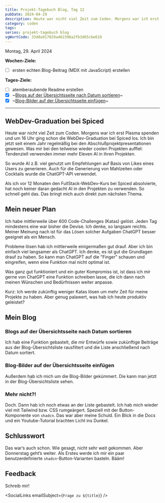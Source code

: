 ---
title: Projekt-Tagebuch Blog, Tag 12
pubDate: 2024-04-29
description: Heute war nicht viel Zeit zum Coden. Morgens war ich erst Plasma spenden und um 16 Uhr ging schon die WebDev-Graduation bei Spiced los. Ich bin jetzt seit einem Jahr regelmäßig bei den Abschlußprojektpresentationen gewesen.
category: coden
tags:
series: projekt-tagebuch blog
vgWortCode: 33d8a917029a462398a2fb3d65cbe619
---

Montag, 29. April 2024

**Wochen-Ziele:**

- [ ] ersten echten Blog-Beitrag (MDX mit JavaScript) erstellen

**Tages-Ziele:**

- [ ] atemberaubende Readme erstellen
- [x] ~[Blogs auf der Übersichtsseite nach Datum sortieren](#)~
- [x] ~[Blog-Bilder auf der Übersichtsseite einfügen](#)~

---

## WebDev-Graduation bei Spiced

Heute war nicht viel Zeit zum Coden. Morgens war ich erst Plasma spenden und um 16 Uhr ging schon die WebDev-Graduation bei Spiced los. Ich bin jetzt seit einem Jahr regelmäßig bei den Abschlußprojektpresentationen gewesen. Was mir bei den teilweise wieder coolen Projekten auffiel: Tendenziell verwenden immer mehr Eleven AI in ihren Projekten.

So wurde AI z.B. viel genutzt um Empfehlungen auf Basis von Likes eines Users zu generieren. Auch für die Generierung von Mahlzeiten oder Cocktails wurde die ChatGPT-API verwendet.

Als ich vor 12 Monaten den FullStack-WebDev-Kurs bei Spiced absolvierte, hat noch keiner daran gedacht AI in den Projekten zu verwenden. So schnell geht das. Das bringt mich auch direkt zum nächsten Thema.

## Mein neuer Plan

Ich habe mittlerweile über 600 Code-Challenges (Katas) gelöst. Jeden Tag mindestens eine war bisher die Devise. Ich denke, so langsam reichts. Meiner Meinung nach ist für das Lösen solcher Aufgaben ChatGPT besser geeignet als ein Mensch.

Probleme lösen hab ich mittlerweile einigermaßen gut drauf. Aber ich bin einfach viel langsamer als ChatGPT. Ich denke, es ist gut die Grundlagen drauf zu haben. So kann man ChatGPT auf die "Finger" schauen und eingreifen, wenn eine Funktion mal nicht optimal ist.

Was ganz gut funktioniert und ein guter Kompromiss ist, ist dass ich mir gerne von ChatGPT eine Funktion schreiben lasse, die ich dann nach meinen Wünschen und Bedürfnissen weiter anpasse.

Kurz: Ich werde zukünftig weniger Katas lösen um mehr Zeit für meine Projekte zu haben. Aber genug palawert, was hab ich heute produktiv geleistet?

## Mein Blog

### Blogs auf der Übersichtsseite nach Datum sortieren

Ich hab eine Funktion gebastelt, die mir Entwürfe sowie zukünftige Beiträge aus der Blog-Übersichtsliste rausfiltert und die Liste anschließend nach Datum sortiert.

### Blog-Bilder auf der Übersichtsseite einfügen

Außerdem hab ich mich um die Blog-Bilder gekümmert. Die kann man jetzt in der Blog-Übersichtsliste sehen.

### Mehr nicht?!

Doch. Dann hab ich noch etwas an der Liste gebastelt. Ich hab mich wieder viel mit Tailwind bzw. CSS rumgeärgert. Speziell mit der Button-Komponente von `shadcn`. Das war aber meine Schuld. Ein Blick in die Docs und ein Youtube-Tutorial brachten Licht ins Dunkel.

## Schlusswort

Das war’s auch schon. Wie gesagt, nicht sehr weit gekommen. Aber Donnerstag geht’s weiter. Als Erstes werde ich mir ein paar benutzerdefinierte `shadcn`-Button-Varianten basteln. Bääm!

## Feedback

<Accordion>
Schreib mir!

<SocialLinks emailSubject={`Frage zu ${title}`} />

</Accordion>
